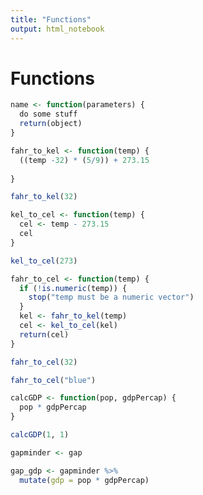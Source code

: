 ```yaml
---
title: "Functions"
output: html_notebook
---
```


# Functions

```r
name <- function(parameters) {
  do some stuff
  return(object)
}
```

```r
fahr_to_kel <- function(temp) {
  ((temp -32) * (5/9)) + 273.15
  
}
```

```r
fahr_to_kel(32)
```

```r
kel_to_cel <- function(temp) {
  cel <- temp - 273.15
  cel
}
```

```r
kel_to_cel(273)
```

```r
fahr_to_cel <- function(temp) {
  if (!is.numeric(temp)) {
    stop("temp must be a numeric vector")
  }
  kel <- fahr_to_kel(temp)
  cel <- kel_to_cel(kel)
  return(cel)
}
```
```r
fahr_to_cel(32)
```

```r
fahr_to_cel("blue")
```

```r
calcGDP <- function(pop, gdpPercap) {
  pop * gdpPercap
}
```

```r
calcGDP(1, 1)
```
```r
gapminder <- gap
```

```r
gap_gdp <- gapminder %>% 
  mutate(gdp = pop * gdpPercap)
```

